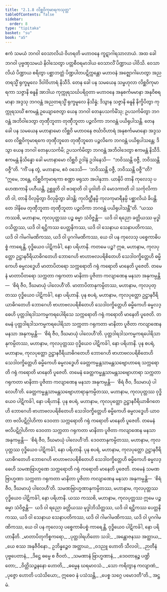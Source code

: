```yaml
---
title: "2.1.8 လိစ္ဆဝိကုမာရကသုတ္တ"
tableOfContents: false
sidebar:
  order: 8
type: "tipitaka"
basket: "su"
book: "a5"
---
```



<DynamicBreadcrumb />

<Division number="58" book="a5" e="ch" v="16" p="66">

<Paragraph number="376" book="a5">
ဧကံ သမယံ ဘဂဝါ ဝေသာလိယံ ဝိဟရတိ မဟာဝနေ ကူဋာဂါရသာလာယံ. အထ ခေါ ဘဂဝါ ပုဗ္ဗဏှသမယံ နိဝါသေတွာ ပတ္တစီဝရမာဒါယ ဝေသာလိံ ပိဏ္ဍာယ ပါဝိသိ. ဝေသာလိယံ ပိဏ္ဍာယ စရိတွာ ပစ္ဆာဘတ္တံ ပိဏ္ဍပါတပဋိက္ကန္တော မဟာဝနံ အဇ္ဈောဂါဟေတွာ အညတရသ္မိံ ရုက္ခမူလေ ဒိဝါဝိဟာရံ နိသီဒိ.
</Paragraph>

<Paragraph number="377" book="a5">
တေန ခေါ ပန သမယေန သမ္ဗဟုလာ လိစ္ဆဝိကုမာရကာ သဇ္ဇာနိ ဓနူနိ အာဒါယ ကုက္ကုရသင်္ဃပရိဝုတာ မဟာဝနေ အနုစင်္ကမမာနာ အနုဝိစရမာနာ အဒ္ဒသု ဘဂဝန္တံ အညတရသ္မိံ ရုက္ခမူလေ နိသိန္နံ; ဒိသွာန သဇ္ဇာနိ ဓနူနိ နိက္ခိပိတွာ ကုက္ကုရသင်္ဃံ ဧကမန္တံ ဥယျောဇေတွာ ယေန ဘဂဝါ တေနုပသင်္ကမိံသု; ဥပသင်္ကမိတွာ ဘဂဝန္တံ အဘိဝါဒေတွာ တုဏှီဘူတာ တုဏှီဘူတာ ပဉ္ဇလိကာ ဘဂဝန္တံ ပယိရုပါသန္တိ.
</Paragraph>

<Paragraph number="378" book="a5">
တေန ခေါ ပန သမယေန မဟာနာမော လိစ္ဆဝိ မဟာဝနေ ဇင်္ဃာဝိဟာရံ အနုစင်္ကမမာနော အဒ္ဒသ တေ လိစ္ဆဝိကုမာရကေ တုဏှီဘူတေ တုဏှီဘူတေ ပဉ္ဇလိကေ ဘဂဝန္တံ ပယိရုပါသန္တေ; ဒိသွာ ယေန ဘဂဝါ တေနုပသင်္ကမိ; ဥပသင်္ကမိတွာ ဘဂဝန္တံ အဘိဝါဒေတွာ ဧကမန္တံ နိသီဒိ. ဧကမန္တံ နိသိန္နော ခေါ မဟာနာမော လိစ္ဆဝိ ဥဒါနံ ဥဒါနေသိ—  “ဘဝိဿန္တိ ဝဇ္ဇီ, ဘဝိဿန္တိ ဝဇ္ဇီ”တိ.
</Paragraph>

<Paragraph number="379" book="a5">
“ကိံ ပန တွံ, မဟာနာမ, ဧဝံ ဝဒေသိ—  ‘ဘဝိဿန္တိ ဝဇ္ဇီ, ဘဝိဿန္တိ ဝဇ္ဇီ’”တိ? “ဣမေ, ဘန္တေ, လိစ္ဆဝိကုမာရကာ စဏ္ဍာ ဖရုသာ အပါနုဘာ. ယာနိပိ တာနိ ကုလေသု ပဟေဏကာနိ ပဟီယန္တိ, ဥစ္ဆူတိ ဝါ ဗဒရာတိ ဝါ ပူဝါတိ ဝါ မောဒကာတိ ဝါ သင်္ကုလိကာတိ ဝါ, တာနိ ဝိလုမ္ပိတွာ ဝိလုမ္ပိတွာ ခါဒန္တိ; ကုလိတ္ထီနမ္ပိ ကုလကုမာရီနမ္ပိ ပစ္ဆာလိယံ ခိပန္တိ. တေ ဒါနိမေ တုဏှီဘူတာ တုဏှီဘူတာ ပဉ္ဇလိကာ ဘဂဝန္တံ ပယိရုပါသန္တီ”တိ.
</Paragraph>

<Paragraph number="380" book="a5">
“ယဿ ကဿစိ, မဟာနာမ, ကုလပုတ္တဿ ပဉ္စ ဓမ္မာ သံဝိဇ္ဇန္တိ—  ယဒိ ဝါ ရညော ခတ္တိယဿ မုဒ္ဓါဝသိတ္တဿ, ယဒိ ဝါ ရဋ္ဌိကဿ ပေတ္တနိကဿ, ယဒိ ဝါ သေနာယ သေနာပတိကဿ, ယဒိ ဝါ ဂါမဂါမဏိကဿ, ယဒိ ဝါ ပူဂဂါမဏိကဿ, ယေ ဝါ ပန ကုလေသု ပစ္စေကာဓိပစ္စံ ကာရေန္တိ, ဝုဒ္ဓိယေဝ ပါဋိကင်္ခါ, နော ပရိဟာနိ.
</Paragraph>

<Paragraph number="381" book="a5">
ကတမေ ပဉ္စ? ဣဓ, မဟာနာမ, ကုလပုတ္တော ဥဋ္ဌာနဝီရိယာဓိဂတေဟိ ဘောဂေဟိ ဗာဟာဗလပရိစိတေဟိ သေဒါဝက္ခိတ္တေဟိ ဓမ္မိကေဟိ ဓမ္မလဒ္ဓေဟိ မာတာပိတရော သက္ကရောတိ ဂရုံ ကရောတိ မာနေတိ ပူဇေတိ. တမေနံ မာတာပိတရော သက္ကတာ ဂရုကတာ မာနိတာ ပူဇိတာ ကလျာဏေန မနသာ အနုကမ္ပန္တိ—  ‘စိရံ ဇီဝ, ဒီဃမာယုံ ပါလေဟီ’တိ. မာတာပိတာနုကမ္ပိတဿ, မဟာနာမ, ကုလပုတ္တဿ ဝုဒ္ဓိယေဝ ပါဋိကင်္ခါ, နော ပရိဟာနိ.
</Paragraph>

<Paragraph number="382" book="a5">
ပုန စပရံ, မဟာနာမ, ကုလပုတ္တော ဥဋ္ဌာနဝီရိယာဓိဂတေဟိ ဘောဂေဟိ ဗာဟာဗလပရိစိတေဟိ သေဒါဝက္ခိတ္တေဟိ ဓမ္မိကေဟိ ဓမ္မလဒ္ဓေဟိ ပုတ္တဒါရဒါသကမ္မကရပေါရိသေ သက္ကရောတိ ဂရုံ ကရောတိ မာနေတိ ပူဇေတိ. တမေနံ ပုတ္တဒါရဒါသကမ္မကရပေါရိသာ သက္ကတာ ဂရုကတာ မာနိတာ ပူဇိတာ ကလျာဏေန မနသာ အနုကမ္ပန္တိ—  ‘စိရံ ဇီဝ, ဒီဃမာယုံ ပါလေဟီ’တိ. ပုတ္တဒါရဒါသကမ္မကရပေါရိသာနုကမ္ပိတဿ, မဟာနာမ, ကုလပုတ္တဿ ဝုဒ္ဓိယေဝ ပါဋိကင်္ခါ, နော ပရိဟာနိ.
</Paragraph>

<Paragraph number="383" book="a5">
ပုန စပရံ, မဟာနာမ, ကုလပုတ္တော ဥဋ္ဌာနဝီရိယာဓိဂတေဟိ ဘောဂေဟိ ဗာဟာဗလပရိစိတေဟိ သေဒါဝက္ခိတ္တေဟိ ဓမ္မိကေဟိ ဓမ္မလဒ္ဓေဟိ ခေတ္တကမ္မန္တသာမန္တသဗျောဟာရေ သက္ကရောတိ ဂရုံ ကရောတိ မာနေတိ ပူဇေတိ. တမေနံ ခေတ္တကမ္မန္တသာမန္တသဗျောဟာရာ သက္ကတာ ဂရုကတာ မာနိတာ ပူဇိတာ ကလျာဏေန မနသာ အနုကမ္ပန္တိ—  ‘စိရံ ဇီဝ, ဒီဃမာယုံ ပါလေဟီ’တိ. ခေတ္တကမ္မန္တသာမန္တသဗျောဟာရာနုကမ္ပိတဿ, မဟာနာမ, ကုလပုတ္တဿ ဝုဒ္ဓိယေဝ ပါဋိကင်္ခါ, နော ပရိဟာနိ.
</Paragraph>

<Paragraph number="384" book="a5">
ပုန စပရံ, မဟာနာမ, ကုလပုတ္တော ဥဋ္ဌာနဝီရိယာဓိဂတေဟိ ဘောဂေဟိ ဗာဟာဗလပရိစိတေဟိ သေဒါဝက္ခိတ္တေဟိ ဓမ္မိကေဟိ ဓမ္မလဒ္ဓေဟိ ယာဝတာ ဗလိပဋိဂ္ဂါဟိကာ ဒေဝတာ သက္ကရောတိ ဂရုံ ကရောတိ မာနေတိ ပူဇေတိ. တမေနံ ဗလိပဋိဂ္ဂါဟိကာ ဒေဝတာ သက္ကတာ ဂရုကတာ မာနိတာ ပူဇိတာ ကလျာဏေန မနသာ အနုကမ္ပန္တိ—  ‘စိရံ ဇီဝ, ဒီဃမာယုံ ပါလေဟီ’တိ. ဒေဝတာနုကမ္ပိတဿ, မဟာနာမ, ကုလပုတ္တဿ ဝုဒ္ဓိယေဝ ပါဋိကင်္ခါ, နော ပရိဟာနိ.
</Paragraph>

<Paragraph number="385" book="a5">
ပုန စပရံ, မဟာနာမ, ကုလပုတ္တော ဥဋ္ဌာနဝီရိယာဓိဂတေဟိ ဘောဂေဟိ ဗာဟာဗလပရိစိတေဟိ သေဒါဝက္ခိတ္တေဟိ ဓမ္မိကေဟိ ဓမ္မလဒ္ဓေဟိ သမဏဗြာဟ္မဏေ သက္ကရောတိ ဂရုံ ကရောတိ မာနေတိ ပူဇေတိ. တမေနံ သမဏဗြာဟ္မဏာ သက္ကတာ ဂရုကတာ မာနိတာ ပူဇိတာ ကလျာဏေန မနသာ အနုကမ္ပန္တိ—  ‘စိရံ ဇီဝ, ဒီဃမာယုံ ပါလေဟီ’တိ. သမဏဗြာဟ္မဏာနုကမ္ပိတဿ, မဟာနာမ, ကုလပုတ္တဿ ဝုဒ္ဓိယေဝ ပါဋိကင်္ခါ, နော ပရိဟာနိ.
</Paragraph>

<Paragraph number="386" book="a5">
ယဿ ကဿစိ, မဟာနာမ, ကုလပုတ္တဿ ဣမေ ပဉ္စ ဓမ္မာ သံဝိဇ္ဇန္တိ—  ယဒိ ဝါ ရညော ခတ္တိယဿ မုဒ္ဓါဘိသိတ္တဿ, ယဒိ ဝါ ရဋ္ဌိကဿ ပေတ္တနိကဿ, ယဒိ ဝါ သေနာယ သေနာပတိကဿ, ယဒိ ဝါ ဂါမဂါမဏိကဿ, ယဒိ ဝါ ပူဂဂါမဏိကဿ, ယေ ဝါ ပန ကုလေသု ပစ္စေကာဓိပစ္စံ ကာရေန္တိ, ဝုဒ္ဓိယေဝ ပါဋိကင်္ခါ, နော ပရိဟာနီတိ.
</Paragraph>

<Paragraph number="387" type="verses" book="a5">
_မာတာပိတုကိစ္စကရော,_  
_ပုတ္တဒါရဟိတော သဒါ;_  
_အန္တောဇနဿ အတ္ထာယ,_  
_ယေ စဿ အနုဇီဝိနော._  

</Paragraph>

<Paragraph number="388" type="verses" book="a5">
ဥဘိန္နဉ္စေဝ အတ္ထာယ,_  
_ဝဒညူ ဟောတိ သီလဝါ;_  
_ဉာတီနံ ပုဗ္ဗပေတာနံ,_  
_ဒိဋ္ဌေ ဓမ္မေ စ ဇီဝတံ._  

</Paragraph>

<Paragraph number="389" type="verses" book="a5">
_သမဏာနံ ဗြာဟ္မဏာနံ,_  
_ဒေဝတာနဉ္စ ပဏ္ဍိတော;_  
_ဝိတ္တိသဉ္ဇနနော ဟောတိ,_  
_ဓမ္မေန ဃရမာဝသံ._  

</Paragraph>

<Paragraph number="390" type="verses" book="a5">
_သော ကရိတွာန ကလျာဏံ,_  
_ပုဇ္ဇော ဟောတိ ပသံသိယော;_  
ဣဓေဝ နံ ပသံသန္တိ,_  
_ပေစ္စ သဂ္ဂေ ပမောဒတီ”တိ._  


</Paragraph>
</Division>

<Paragraph number="391" type="center" book="a5">
အဋ္ဌမံ.
</Paragraph>